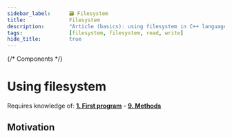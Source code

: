 ```yaml
---
sidebar_label:		🗃 Filesystem
title:				Filesystem
description:		"Article (basics): using filesystem in C++ language"
tags:				[filesystem, filesystem, read, write]
hide_title:			true
---
```


{/* Components */}

# Using filesystem


Requires knowledge of: [**1. First program**](../../first-program) - [**9. Methods**](../../methods)

## Motivation


